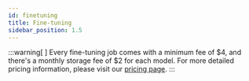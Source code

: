```yaml
---
id: finetuning
title: Fine-tuning
sidebar_position: 1.5
---
```

:::warning[ ]
Every fine-tuning job comes with a minimum fee of $4, and there's a monthly storage fee of $2 for each model. For more detailed pricing information, please visit our [pricing page](https://mistral.ai/technology/#pricing). 
:::


<IntroBasics />
<PrepareDataset />
<EndToEndExamples />
<FAQ />
